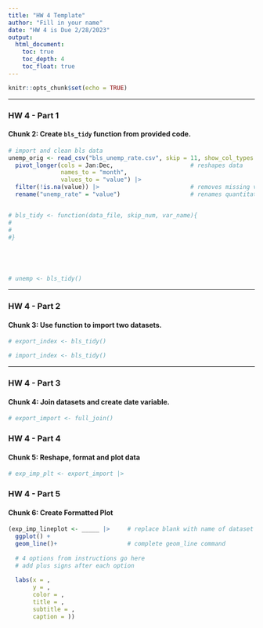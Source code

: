 ```yaml
---
title: "HW 4 Template"
author: "Fill in your name"
date: "HW 4 is Due 2/28/2023"
output: 
  html_document:
    toc: true
    toc_depth: 4
    toc_float: true
---
```


```r
knitr::opts_chunk$set(echo = TRUE)
```

---

### HW 4 - Part 1

#### Chunk 2: Create `bls_tidy` function from provided code.

```r

# import and clean bls data
unemp_orig <- read_csv("bls_unemp_rate.csv", skip = 11, show_col_types = F) |> 
  pivot_longer(cols = Jan:Dec,                      # reshapes data
               names_to = "month", 
               values_to = "value") |>
  filter(!is.na(value)) |>                          # removes missing values
  rename("unemp_rate" = "value")                    # renames quantitative var 


# bls_tidy <- function(data_file, skip_num, var_name){
#
#  
#}





# unemp <- bls_tidy()

```


---


### HW 4 - Part 2

#### Chunk 3: Use function to import two datasets.

```r

# export_index <- bls_tidy()

# import_index <- bls_tidy()

```


---

### HW 4 - Part 3

#### Chunk 4: Join datasets and create date variable.

```r

# export_import <- full_join() 


```


### HW 4 - Part 4

#### Chunk 5: Reshape, format and plot data

```r

# exp_imp_plt <- export_import |>


```


### HW 4 - Part 5

#### Chunk 6: Create Formatted Plot

```r


(exp_imp_lineplot <- _____ |>     # replace blank with name of dataset
  ggplot() +
  geom_line()+                    # complete geom_line command
  
  # 4 options from instructions go here
  # add plus signs after each option
   
  labs(x = , 
       y = , 
       color = ,
       title = , 
       subtitle = ,
       caption = ))

```




